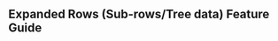 
<Head>
  <title>
    Material React Table Docs - Expanded Rows (Sub-rows/Tree data) Feature Guide
  </title>
  <meta
    name="description"
    content="How to add expanding subrows or tree data features in Material React Table"
  />
</Head>

## Expanded Rows (Sub-rows/Tree data) Feature Guide

